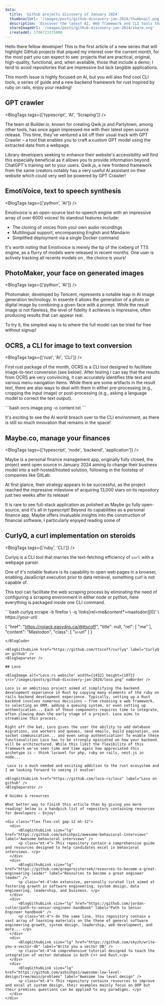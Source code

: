 ```yaml
---
data:
  title: 'Github projects discovery of January 2024'
  thumbnailUrl: '/images/posts/github-discovery-jan-2024/thumbnail.png'
  description: 'Discover the latest AI, Web framework and CLI tools that came out over the last month!'
  shareImageUrl: '/images/posts/github-discovery-jan-2024/share.svg'
  createdAt: 1706723375000
---
```



️Hello there fellow developer! This is the first article of a new series that will highlight GitHub projects that piqued my interest over the current month, for the most part you can expect to see: projects that are practical, original, high-quality, functional, and, when available, those that include a demo; I tend to avoid repositories that are impressive but lack tangible applications.

This month issue is highly focused on AI, but you will also find cool CLI tools, a series of guide and a new backend framework for rust inspired by ruby on rails, enjoy your reading!

<BlogSeparator />

## GPT crawler

<BlogTags tags={['typescript', 'AI', 'Scraping']} />

The team at Builder.io, known for creating Qwik.js and Partytown, among other tools, has once again impressed me with their latest open source release. This time, they've ventured a bit off their usual track with GPT Crawler – a tool that enables you to craft a custom GPT model using the extracted data from a webpage.

Library developers seeking to enhance their website's accessibility will find this especially beneficial as it allows you to provide information beyond ChatGPT's training set to your users. Qwik.js, a new frontend framework from the same creators notably has a very useful AI assistant on their website which could very well be powered by GPT Crawler!

<BlogImage alt="Demo launch of GPT crawler using a basic configuration" width={960} height={618} src="/images/posts/github-discovery-jan-2024/282893436-feb8763a-152b-4708-9c92-013b5c70d2f2.gif" />

<BlogGithubLink href="https://github.com/BuilderIO/gpt-crawler" label="Gpt crawler on github" />
<BlogSeparator />

## EmotiVoice, text to speech synthesis

<BlogTags tags={['python', 'AI']} />

Emotivoice is an open-source text-to-speech engine with an impressive array of over 6000 voices! Its standout features include:
- The cloning of voices from your own audio recordings
- Multilingual support, encompassing English and Mandarin
- Simplified deployment via a single Docker command

It's worth noting that Emotivoice is merely the tip of the iceberg of TTS engine, as a flurry of models were released in recent months. One user is actively tracking all recents models on <ExternalLinkInline href="https://github.com/Vaibhavs10/open-tts-tracker" label="this link" />, the choice is yours!

<BlogGithubLink href="https://github.com/netease-youdao/EmotiVoice" label="EmotiVoice on github" />

<BlogSeparator />

## PhotoMaker, your face on generated images

<BlogTags tags={['python', 'AI']} />

Photomaker, developed by Tencent, represents a notable leap in AI image generation technology. In essente it allows the generation of a photo or digital image by combining a given face with a prompt. While the result image is not flawless, the level of fidelity it achieves is impressive, often producing results that can appear real.

To try it, the simplest way is to <ExternalLinkInline label="go on replicate" href="https://replicate.com/tencentarc/photomaker" /> where the full model can be tried for free without signup!

<BlogImage alt="Demo of photomaker on a face with glasses" width={1432} height={1072} src="/images/posts/github-discovery-jan-2024/photomaker.png" />


<BlogGithubLink href="https://github.com/TencentARC/PhotoMaker" label="PhotoMaker on github" />
<BlogSeparator />

## OCRS, a CLI for image to text conversion

<BlogTags tags={['rust', 'AI', 'CLI']} />

First rust package of the month, OCRS is a CLI tool designed to facilitate image-to-text conversion (see below). After testing I can say that the results from OCRS are very convincing, it can accurately identifies title text and various menu navigation items. While there are some artifacts in the result text, there are also ways to deal with them in either pre-processing (e.g., cropping the input image) or post-processing (e.g., asking a language model to correct the text output).


<BlogCode language="bash">
```bash
ocrs image.png -o content.txt
```
</BlogCode>

<BlogImage alt="Text conversion of martinfowler.com" width={1432} height={1072} src="/images/posts/github-discovery-jan-2024/ocrs.png" noBorder />

It's exciting to see the AI world breach over to the CLI environment, as there is still so much innovation that remains in the space!

<BlogGithubLink href="https://github.com/robertknight/ocrs" label="OCRS on github" />
<BlogSeparator />

## Maybe.co, manage your finances
<BlogTags tags={['typescript', 'node', 'backend', 'application']} />

Maybe is a personal finance management app, originally fully closed, the project went open source in January 2024 aiming to change their business model into a self-hosted/hosted solution, following in the footstep of companies like GitLab.

At first glance, their strategy appears to be successful, as the project reached the impressive milestone of acquiring 13,000 stars on its repository just two weeks after its release!

<BlogImage alt="Maybe.co dashboard view" width={1432} height={1072} src="/images/posts/github-discovery-jan-2024/maybe.png" noBorder />

It is rare to see full-stack application as polished as Maybe go fully open-source, and it's all in typescript! Beyond its capabilities as a personal finance app, Maybe offers invaluable insights into the construction of financial software, I particularly enjoyed reading some of <ExternalLinkInline href="https://github.com/maybe-finance/maybe/wiki/Handling-Money" label="their documentation!" />

<BlogGithubLink href="https://github.com/maybe-finance/maybe" label="Maybe on github" />
<BlogSeparator />

## CurlyQ, a curl implementation on steroids

<BlogTags tags={['ruby', 'CLI']} />

Curlyq is a CLI tool that marries the text-fetching efficiency of `curl` with a webpage parser.

One of it's notable feature is its capability to open web pages in a browser, enabling JavaScript execution prior to data retrieval, something curl is not capable of.

This tool can facilitate the web scraping process by eliminating the need of configuring a scraping environment in either node or python, here everything is packaged inside one CLI command.

<BlogCode language="bash">
```bash
curlyq scrape
  -b firefox \
  -q 'links[rel=me&content*=mastodon][0]' \
  https://your-url/

{
  "href": "https://nojack.easydns.ca/@ttscoff",
  "title": null,
  "rel": [
    "me"
  ],
  "content": "Mastodon",
  "class": [
    "u-url"
  ]
}
```
</BlogCode>

<BlogGithubLink href="https://github.com/ttscoff/curlyq" label="CurlyQ on github" />
<BlogSeparator />

## Loco

<BlogImage alt="Loco.rs website" width={1432} height={1072} src="/images/posts/github-discovery-jan-2024/loco.png" noBorder />

Loco is an ambitious project aimed at simplifying the backend development experience in Rust by copying many elements of the ruby on rails backend development experience. Typically, setting up a Rust backend involves numerous decisions – from choosing a web framework, to selecting an ORM, adding a queuing system, or even setting up anthentication... Each of these components requires time to integrate, often slowing down the early stage of a project. Loco aims to streamline this process.

Right off the bat, Loco gives the user the ability to add database migrations, use workers and queues, send emails, build pagination, use socket communication... and even setup authentication! To enable these functionalities Loco has to be strongly opiniated on how your backend will be architectured. While this limit the flexibility of this framework we've seen time and time again how appreciated this archetype is – think laravel for php, ruby on rails, nest.js in node...

 Loco is a much needed and exciting addition to the rust ecosystem and I am looking forward to seeing it evolve!

<BlogGithubLink href="https://github.com/loco-rs/loco" label="Loco on github" />
<BlogSeparator />

# Guides & resources

What better way to finish this article than by giving you more reading! below is a handpick list of repository containing resources for developers — Enjoy!

<div class="flex flex-col gap-12 mt-12">
  <div>
      <BlogGithubLink size="lg" href="https://github.com/ashishps1/awesome-behavioral-interviews" label="Awesome behavioral interviews" />
      <p class="mt-4"> This repository contain a comprehensive guide and resources designed to help candidates excel in behavioral interviews. </p>
  </div>
  <div>
      <BlogGithubLink size="lg" href="https://github.com/gregorojstersek/resources-to-become-a-great-engineering-leader" label="Resources to become a great engineer leader" />
      <p class="mt-4">An extensive, personally curated list aimed at fostering growth in software engineering, system design, data engineering, leadership, and business. </p>
  </div>
  <div>
      <BlogGithubLink size="lg" href="https://github.com/jordan-cutler/path-to-senior-engineer-handbook" label="Path to Senior Engineer handbook" />
      <p class="mt-4"> On the same line, this repository contain a vast array of learning materials on the thene of general software engineering growth, system design, leadership, web development, and more... </p>
  </div>
  <div>
      <BlogGithubLink size="lg" href="https://github.com/skyzh/write-you-a-vector-db" label="Write you a vector DB" />
      <p class="mt-4">A comprehensive tutorial designed to teach the integration of vector database in both C++ and Rust.</p>
  </div>
  <div>
      <BlogGithubLink size="lg" href="https://github.com/ashishps1/awesome-low-level-design/tree/main/problems" label="Awesome low level design" />
      <p class="mt-4"> This repository contains resources to improve and excel at system design, their examples mainly focus on OOP but their premises questions can be applied to any paradigms. </p>
  </div>
</div>
